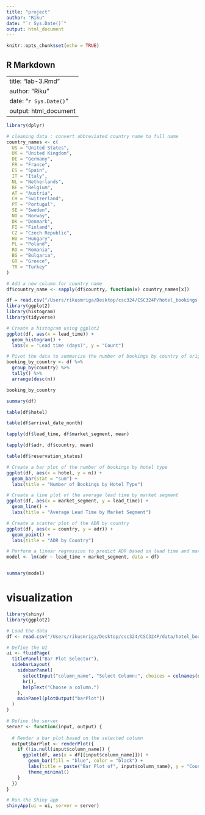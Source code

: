 ```yaml
---
title: "project"
author: "Riku"
date: "`r Sys.Date()`"
output: html_document
---
```


```r
knitr::opts_chunk$set(echo = TRUE)
```

## R Markdown

---
title: "lab-3.Rmd"
author: "Riku"
date: "`r Sys.Date()`"
output: html_document
---



```r
library(dplyr)

# cleaning data : convert abbreviated country name to full name
country_names <- c(
  US = "United States",
  UK = "United Kingdom",
  DE = "Germany",
  FR = "France",
  ES = "Spain",
  IT = "Italy",
  NL = "Netherlands",
  BE = "Belgium",
  AT = "Austria",
  CH = "Switzerland",
  PT = "Portugal",
  SE = "Sweden",
  NO = "Norway",
  DK = "Denmark",
  FI = "Finland",
  CZ = "Czech Republic",
  HU = "Hungary",
  PL = "Poland",
  RO = "Romania",
  BG = "Bulgaria",
  GR = "Greece",
  TR = "Turkey"
)

# Add a new column for country name
df$country_name <- sapply(df$country, function(x) country_names[x])
```

```r
df = read.csv("/Users/rikusmriga/Desktop/csc324/CSC324P/hotel_bookings.csv")
library(ggplot2)
library(histogram)
library(tidyverse)

# Create a histogram using ggplot2
ggplot(df, aes(x = lead_time)) +
  geom_histogram() +
  labs(x = "Lead time (days)", y = "Count")

# Pivot the data to summarize the number of bookings by country of origin
booking_by_country <- df %>%
  group_by(country) %>%
  tally() %>%
  arrange(desc(n))

booking_by_country
```

```r
summary(df)

table(df$hotel)

table(df$arrival_date_month)

tapply(df$lead_time, df$market_segment, mean)

tapply(df$adr, df$country, mean)

table(df$reservation_status)

# Create a bar plot of the number of bookings by hotel type
ggplot(df, aes(x = hotel, y = n)) +
  geom_bar(stat = "sum") +
  labs(title = "Number of Bookings by Hotel Type")

# Create a line plot of the average lead time by market segment
ggplot(df, aes(x = market_segment, y = lead_time)) +
  geom_line() +
  labs(title = "Average Lead Time by Market Segment")

# Create a scatter plot of the ADR by country
ggplot(df, aes(x = country, y = adr)) +
  geom_point() +
  labs(title = "ADR by Country")

# Perform a linear regression to predict ADR based on lead time and market segment
model <- lm(adr ~ lead_time + market_segment, data = df)


summary(model)
```
# visualization 
```r
library(shiny)
library(ggplot2)

# Load the data
df <- read.csv("/Users/rikusmriga/Desktop/csc324/CSC324P/data/hotel_bookings.csv")

# Define the UI
ui <- fluidPage(
  titlePanel("Bar Plot Selector"),
  sidebarLayout(
    sidebarPanel(
      selectInput("column_name", "Select Column:", choices = colnames(df)),
      hr(),
      helpText("Choose a column.")
    ),
    mainPanel(plotOutput("barPlot"))
  )
)

# Define the server
server <- function(input, output) {
  
  # Render a bar plot based on the selected column
  output$barPlot <- renderPlot({
    if (!is.null(input$column_name)) {
      ggplot(df, aes(x = df[[input$column_name]])) +
        geom_bar(fill = "blue", color = "black") +
        labs(title = paste("Bar Plot of", input$column_name), y = "Count", x = input$column_name) +
        theme_minimal()
    }
  })
}

# Run the Shiny app
shinyApp(ui = ui, server = server)
```


